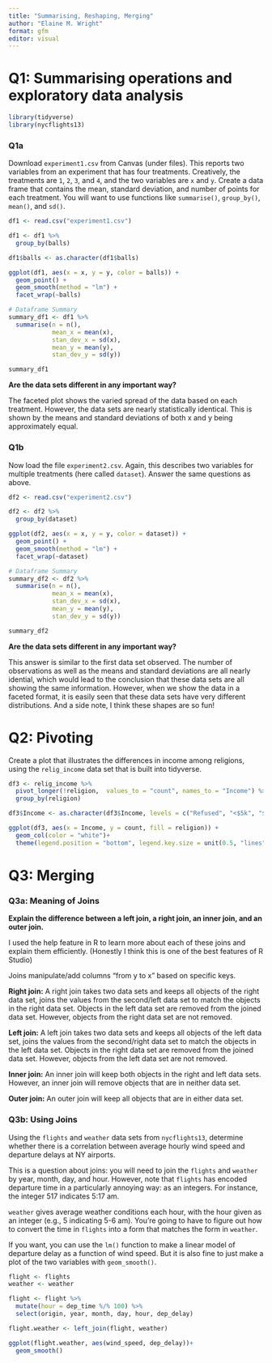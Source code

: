 ```yaml
---
title: "Summarising, Reshaping, Merging"
author: "Elaine M. Wright"
format: gfm
editor: visual
---
```


# Q1: Summarising operations and exploratory data analysis

```r
library(tidyverse)
library(nycflights13)
```

### Q1a

Download `experiment1.csv` from Canvas (under files). This reports two variables from an experiment that has four treatments. Creatively, the treatments are `1`, `2`, `3`, and `4`, and the two variables are `x` and `y`. Create a data frame that contains the mean, standard deviation, and number of points for each treatment. You will want to use functions like `summarise()`, `group_by()`, `mean()`, and `sd()`.

```r
df1 <- read.csv("experiment1.csv")

df1 <- df1 %>% 
  group_by(balls)

df1$balls <- as.character(df1$balls)

ggplot(df1, aes(x = x, y = y, color = balls)) +
  geom_point() +
  geom_smooth(method = "lm") +
  facet_wrap(~balls)
```

```r
# Dataframe Summary
summary_df1 <- df1 %>% 
  summarise(n = n(),
            mean_x = mean(x),
            stan_dev_x = sd(x),
            mean_y = mean(y),
            stan_dev_y = sd(y))

summary_df1
```

**Are the data sets different in any important way?**

The faceted plot shows the varied spread of the data based on each treatment. However, the data sets are nearly statistically identical. This is shown by the means and standard deviations of both x and y being approximately equal.

### Q1b

Now load the file `experiment2.csv`. Again, this describes two variables for multiple treatments (here called `dataset`). Answer the same questions as above.

```r

df2 <- read.csv("experiment2.csv")

df2 <- df2 %>% 
  group_by(dataset)

ggplot(df2, aes(x = x, y = y, color = dataset)) +
  geom_point() +
  geom_smooth(method = "lm") +
  facet_wrap(~dataset)
```

```r
# Dataframe Summary
summary_df2 <- df2 %>% 
  summarise(n = n(),
            mean_x = mean(x),
            stan_dev_x = sd(x),
            mean_y = mean(y),
            stan_dev_y = sd(y))

summary_df2
```

**Are the data sets different in any important way?**

This answer is similar to the first data set observed. The number of observations as well as the means and standard deviations are all nearly idential, which would lead to the conclusion that these data sets are all showing the same information. However, when we show the data in a faceted format, it is easily seen that these data sets have very different distributions. And a side note, I think these shapes are so fun!

# Q2: Pivoting

Create a plot that illustrates the differences in income among religions, using the `relig_income` data set that is built into tidyverse.

```r
df3 <- relig_income %>% 
  pivot_longer(!religion,  values_to = "count", names_to = "Income") %>% 
  group_by(religion)

df3$Income <- as.character(df3$Income, levels = c("Refused", "<$5k", "$5-10k", "$10-20k", "$20-30k", "$30-40k", "$40-50k", "$50-60k", "$60-70k", "$70-80k", "$80-90k", "$90-100k", "$100-150k", ">150k"))

ggplot(df3, aes(x = Income, y = count, fill = religion)) +
  geom_col(color = "white")+
  theme(legend.position = "bottom", legend.key.size = unit(0.5, "lines"))
```

# Q3: Merging

### Q3a: Meaning of Joins

**Explain the difference between a left join, a right join, an inner join, and an outer join.**

I used the help feature in R to learn more about each of these joins and explain them efficiently. (Honestly I think this is one of the best features of R Studio)

Joins manipulate/add columns "from y to x" based on specific keys.

**Right join:** A right join takes two data sets and keeps all objects of the right data set, joins the values from the second/left data set to match the objects in the right data set. Objects in the left data set are removed from the joined data set. However, objects from the right data set are not removed.

**Left join:** A left join takes two data sets and keeps all objects of the left data set, joins the values from the second/right data set to match the objects in the left data set. Objects in the right data set are removed from the joined data set. However, objects from the left data set are not removed.

**Inner join:** An inner join will keep both objects in the right and left data sets. However, an inner join will remove objects that are in neither data set.

**Outer join:** An outer join will keep all objects that are in either data set.

### Q3b: Using Joins

Using the `flights` and `weather` data sets from `nycflights13`, determine whether there is a correlation between average hourly wind speed and departure delays at NY airports.

This is a question about joins: you will need to join the `flights` and `weather` by year, month, day, and hour. However, note that `flights` has encoded departure time in a particularly annoying way: as an integers. For instance, the integer 517 indicates 5:17 am.

`weather` gives average weather conditions each hour, with the hour given as an integer (e.g., 5 indicating 5-6 am). You're going to have to figure out how to convert the time in `flights` into a form that matches the form in `weather`.

If you want, you can use the `lm()` function to make a linear model of departure delay as a function of wind speed. But it is also fine to just make a plot of the two variables with `geom_smooth()`.

```r
flight <- flights
weather <- weather

flight <- flight %>% 
  mutate(hour = dep_time %/% 100) %>% 
  select(origin, year, month, day, hour, dep_delay)

flight.weather <- left_join(flight, weather)

ggplot(flight.weather, aes(wind_speed, dep_delay))+
  geom_smooth()
```
